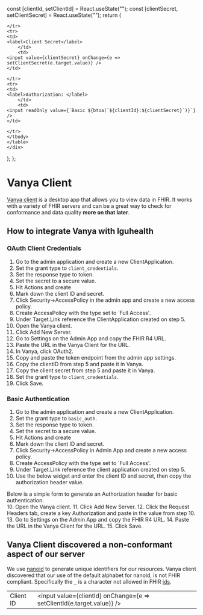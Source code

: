 

  const [clientId, setClientId] = React.useState("");
  const [clientSecret, setClientSecret] = React.useState("");
  return (
    <div>
    <table>
    <tbody>
    <tr>
    <td>
    <label>Client ID</label>
        </td>
        <td>
    <input value={clientId} onChange={e => setClientId(e.target.value)} />
    </td>

    </tr>
    <tr>
    <td>
    <label>Client Secret</label>
        </td>
        <td>
    <input value={clientSecret} onChange={e => setClientSecret(e.target.value)} />
    </td>

    </tr>
    <tr>
    <td>
    <label>Authorization: </label>
        </td>
        <td>
    <input readOnly value={`Basic ${btoa(`${clientId}:${clientSecret}`)}`} />
    </td>

    </tr>
    </tbody>
    </table>
    </div>

  );
};


# Vanya Client
[Vanya client](https://vanyalabs.com/) is a desktop app that allows you to view data in FHIR.
It works with a variety of FHIR servers and can be a great way to check for conformance and data quality **more on that later**.

## How to integrate Vanya with Iguhealth

### OAuth Client Credentials
1. Go to the admin application and create a new ClientApplication.
2. Set the grant type to `client_credentials`.
3. Set the response type to token.
3. Set the secret to a secure value.
4. Hit Actions and create
5. Mark down the client ID and secret.
6. Click Security->AccessPolicy in the admin app and create a new access policy.
7. Create AccessPolicy with the type set to `Full Access'.
8. Under Target.Link reference the ClientApplication created on step 5.
9. Open the Vanya client.
10. Click Add New Server.
11. Go to Settings on the Admin App and copy the FHIR R4 URL.
12. Paste the URL in the Vanya Client for the URL.
13. In Vanya, click OAuth2.
14. Copy and paste the token endpoint from the admin app settings.
15. Copy the clientID from step 5 and paste it in Vanya.
16. Copy the client secret from step 5 and paste it in Vanya.
17. Set the grant type to `client_credentials`.
18. Click Save.


### Basic Authentication
1. Go to the admin application and create a new ClientApplication.
2. Set the grant type to `basic_auth`.
3. Set the response type to token.
3. Set the secret to a secure value.
4. Hit Actions and create
5. Mark down the client ID and secret.
6. Click Security->AccessPolicy in Admin App and create a new access policy.
7. Create AccessPolicy with the type set to `Full Access'.
8. Under Target.Link reference the client application created on step 5.
9. Use the below widget and enter the client ID and secret, then copy the authorization header value.
<div style={{paddingLeft: "30px"}}>
    Below is a simple form to generate an Authorization header for basic authentication.
    <BasicAuthGenerator />
</div>
10. Open the Vanya client.
11. Click Add New Server.
12. Click the Request Headers tab, create a key Authorization and paste in the value from step 10.
13. Go to Settings on the Admin App and copy the FHIR R4 URL.
14. Paste the URL in the Vanya Client for the URL.
15. Click Save.

## Vanya Client discovered a non-conformant aspect of our server
We use [nanoid](https://www.npmjs.com/package/nanoid) to generate unique identifiers for our resources.
Vanya client discovered that our use of the default alphabet for nanoid, is not FHIR compliant.
Specifically the `_` is a character not allowed in FHIR [ids](https://hl7.org/fhir/r4/datatypes.html\#id).